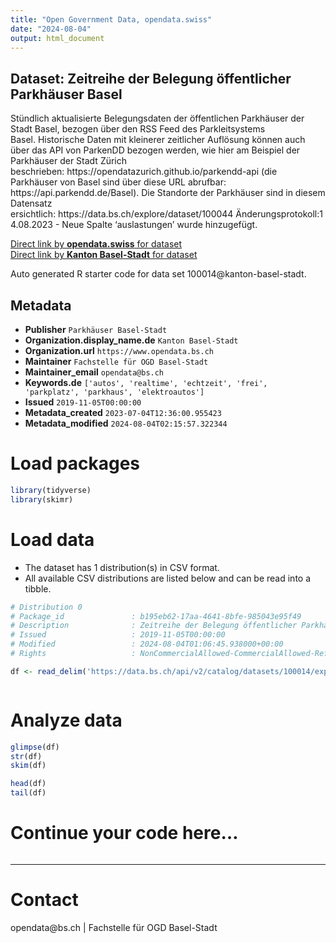 ```yaml
---
title: "Open Government Data, opendata.swiss"
date: "2024-08-04"
output: html_document
---
```


## Dataset: Zeitreihe der Belegung öffentlicher Parkhäuser Basel

Stündlich aktualisierte Belegungsdaten der öffentlichen Parkhäuser der Stadt Basel, bezogen über den RSS Feed des Parkleitsystems Basel. Historische Daten mit kleinerer zeitlicher Auflösung können auch über das API von ParkenDD bezogen werden, wie hier am Beispiel der Parkhäuser der Stadt Zürich beschrieben: https://opendatazurich.github.io/parkendd-api (die Parkhäuser von Basel sind über diese URL abrufbar: https://api.parkendd.de/Basel). Die Standorte der Parkhäuser sind in diesem Datensatz ersichtlich: https://data.bs.ch/explore/dataset/100044 Änderungsprotokoll:14.08.2023 - Neue Spalte 'auslastungen' wurde hinzugefügt.

[Direct link by **opendata.swiss** for dataset](https://opendata.swiss/de/dataset/zeitreihe-der-belegung-offentlicher-parkhauser-basel)<br>
[Direct link by **Kanton Basel-Stadt** for dataset](https://data.bs.ch/explore/dataset/100014/)

Auto generated R starter code for data set 100014@kanton-basel-stadt.

## Metadata

- **Publisher** `Parkhäuser Basel-Stadt`
- **Organization.display_name.de** `Kanton Basel-Stadt`
- **Organization.url** `https://www.opendata.bs.ch`
- **Maintainer** `Fachstelle für OGD Basel-Stadt`
- **Maintainer_email** `opendata@bs.ch`
- **Keywords.de** `['autos', 'realtime', 'echtzeit', 'frei', 'parkplatz', 'parkhaus', 'elektroautos']`
- **Issued** `2019-11-05T00:00:00`
- **Metadata_created** `2023-07-04T12:36:00.955423`
- **Metadata_modified** `2024-08-04T02:15:57.322344`


# Load packages

```r

library(tidyverse)
library(skimr)

```

# Load data

-   The dataset has 1 distribution(s) in CSV format.
-   All available CSV distributions are listed below and can be read into a tibble.

```r

# Distribution 0
# Package_id               : b195eb62-17aa-4641-8bfe-985043e95f49
# Description              : Zeitreihe der Belegung öffentlicher Parkhäuser Basel (csv)
# Issued                   : 2019-11-05T00:00:00
# Modified                 : 2024-08-04T01:06:45.938000+00:00
# Rights                   : NonCommercialAllowed-CommercialAllowed-ReferenceRequired

df <- read_delim('https://data.bs.ch/api/v2/catalog/datasets/100014/exports/csv')



```

# Analyze data

```r

glimpse(df)
str(df)
skim(df)

head(df)
tail(df)

```

# Continue your code here...

```r

```

------------------------------------------------------------------------

# Contact

opendata@bs.ch | Fachstelle für OGD Basel-Stadt
